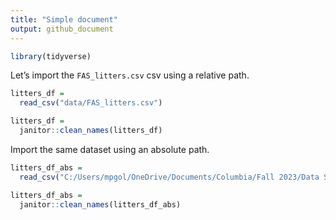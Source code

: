 ```yaml
---
title: "Simple document"
output: github_document
---
```


```r
library(tidyverse)
```


Let's import the `FAS_litters.csv` csv using a relative path.

```r
litters_df = 
  read_csv("data/FAS_litters.csv")

litters_df = 
  janitor::clean_names(litters_df)
```

Import the same dataset using an absolute path.

```r
litters_df_abs = 
  read_csv("C:/Users/mpgol/OneDrive/Documents/Columbia/Fall 2023/Data Science/In Class/data_wrangling_i/data/FAS_litters.csv")

litters_df_abs = 
  janitor::clean_names(litters_df_abs)
```

